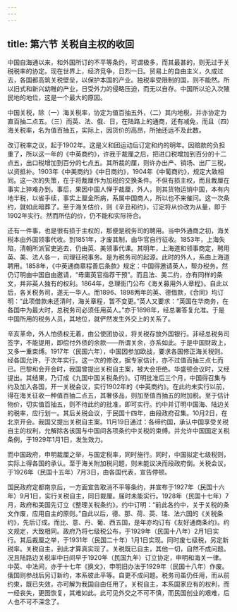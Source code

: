 ```yaml
---
---
---
```

title: 第六节 关税自主权的收回
---




中国自海通以来，和外国所订的不平等条约，可谓极多，而其最甚的，则无过于关税税率的协定。现在世界上，经济竞争，日烈一日。贸易上的自由主义，久成过去，各国都高筑关税壁垒，以保护本国的产业。独税率受限制的国，则不能然。所以旧式和新兴幼稚的产业，日受外力的侵略压迫，而无以自存。中国所以沦入次殖民地的地位，这是一个最大的原因。

中国关税，除（一）海关税率，协定为值百抽五外，（二）其内地税，并亦协定为直百抽二点五。（三）而英、法、俄、日，在陆路上的通商，还有减免，而且（四）海关税率，名为值百抽五，实际上，因货价的高昂，所抽还远不及此数。

改订税率之议，起于1902年。这是义和团运动后订定和约的明年。因赔款的负担重了，所以这一年的《中英商约》，许我于裁厘之后，把进口税增加到百分的十二点五，出口税增加到百分的七点五。其所裁的厘，则许办出产、销场、出厂三税，以资抵补。1903年《中美商约》《中日商约》，1904年《中葡商约》，规定大致相同。这一次的失策，在于将裁厘作为加税的交换条件。不但有损主权，而且裁厘在事实上猝难办到。事后，果因中国人惮于裁厘，外人，则其货物运销中国，本有内地半税，以省手续，事实上厘金所病，系属中国商人，所以也不来催问。这一次条约，就如此暗葬了。至于海关估价，则《辛丑和约》，订定将从价改为从量，即于1902年实行。然而所估的价，仍不能和实际符合。

还有一件事，也是很有损于主权的，那便是税务司的聘用。当中外通商之初，海关税本由外国领事代收。到1851年，才废其制，由华官自行征收。1853年，上海失陷，清朝所派官吏逃去，仍由英、美领事代课。其明年，上海道和领事商定，聘用英、美、法人各一，司理征税事务。是为税务司的起源。此时的外人，系由上海道聘用。1858年，《中英通商章程善后条款》规定：中国得邀请英人，帮办税务。然仍订明由中国自由邀请，“毋庸英官指荐干预”。而且法、美二约，亦有同样的条文，并非英人独有的权利。1864年，总理衙门公布《海关募用外人章程》。自此以后，各关税务司，遂无一华人。而1896、1898两年的英、德借款，《合同》均订明：“此项借款未还清时，海关章程，暂不变更。”英人又要求：“英国在华商务，在各国中为最大时，总税务司必须任用英人。”亦于1898年，经总署答复允准。于是中国所用的税务人员，其地位，就俨然发生外交上的关系了。

辛亥革命，外人怕债权无着，由公使团协议，将关税存放外国银行。非经总税务司签字，不能提用，即偿付外债的余款——所谓关余，亦系如此。于是中国财政上，又多一重束缚。1917年（民国六年），中国因参加欧战，要求各国修正海关税则。经各国允许，于次年实行。这一次的修改，据专家估计，亦不过值百抽三点七而已。巴黎和会开会时，我国曾提出关税自主案，被大会拒绝。华盛顿会议时，又经提出。其结果，乃订成《九国中国关税条约》。订明批准后三个月，中国得召集与约及加入各国，开一关税会议，实行1902年的《中英商约》。在此约未实行以前，得在海关征收一种值百抽二点五，其奢侈品，则加至值百抽五的附加税。至于估计物价，切实值百抽五，则不待此约的批准，即可实行。约中并订明中国海、陆边关的税率，应行划一。其后关税会议，于民国十四年，由段政府召集。10月2日，在北京开会。我国又提出关税自主案。11月19日通过：各缔约国，承认中国享受关税自主的权利，允解除各该国与中国间各项条约中关税的束缚。并允许中国国定关税条例，于1929年1月1日，发生效力。

而中国政府，申明裁厘之举，与国定税率，同时施行。同时，中国拟定七级税则，实际上得各国的承认。至于海关附加税问题，则未能议决而段政府倒。关税会议，于1926年（民国十五年）7月3日，由各国代表，宣告停顿。

国民政府定都南京后，一方面宣告取消不平等条约，并宣布于1927年（民国十六年）9月1日，实行关税自主，同日裁厘。届时未能实行。1928年（民国十七年）7月，政府和美国先订立《整理关税条约》。约中订明：“前此各约中，关于关税的条文作废，应用自主的原则。”自此以后，德、那、荷、英、瑞、法六国的《关税条约》，先后订成。而比、意、丹、葡、西五国，是年亦均订有《友好通商条约》。约文规定，大致相同。政府乃将七级税公布，于1929年（民国十八年）2月1日实行。其后裁厘之举，于1931年（民国二十年）1月1日实现。同时废七级税，另定新税率。关税自主，到此才算真实现了。关税既已自主，其他一切，自然不成问题。况且陆路边关税率中日间早于1920年（民国九年）订立协定，申明和海关一律。中英、中法间，亦于十七年《换文》，申明旧办法于1929年（民国十八年）作废。俄国则参战后另订新约，本系彼此平等。自更不成问题。税务司虽仍任用，而从前约束，既已失效，亦可解为我国自由任用了。关税自主，本系国家应有的权利，而一经丧失，更图恢复，其难如此。此可见外交之不可不慎，而民国创业的艰难，后人也不可不深念了。
